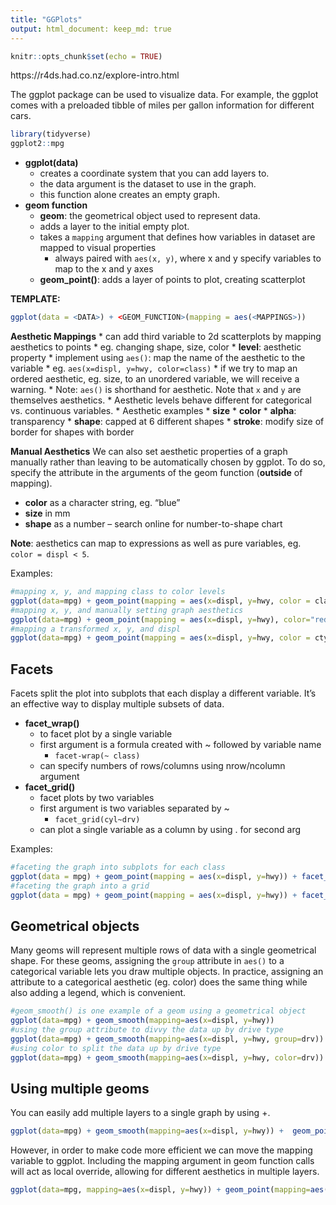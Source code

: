 ```yaml
---
title: "GGPlots"
output: html_document: keep_md: true
---
```


```r
knitr::opts_chunk$set(echo = TRUE)
```
https://r4ds.had.co.nz/explore-intro.html

The ggplot package can be used to visualize data. For example, the ggplot comes with a 
preloaded tibble of miles per gallon information for different cars.

```r
library(tidyverse)
ggplot2::mpg
```

* **ggplot(data)** 
  * creates a coordinate system that you can add layers to. 
  * the data argument is the dataset to use in the graph.
  * this function alone creates an empty graph.
* **geom function**
  * **geom**: the geometrical object used to represent data.
  * adds a layer to the initial empty plot. 
  * takes a `mapping` argument that defines how variables in dataset are mapped to visual properties
    * always paired with `aes(x, y)`, where x and y specify variables to map to the x and y axes
  * **geom_point()**: adds a layer of points to plot, creating scatterplot

**TEMPLATE:**

```r
ggplot(data = <DATA>) + <GEOM_FUNCTION>(mapping = aes(<MAPPINGS>))
```

**Aesthetic Mappings**
* can add third variable to 2d scatterplots by mapping aesthetics to points 
  * eg. changing shape, size, color
  * **level**: aesthetic property
* implement using `aes()`: map the name of the aesthetic to the variable
  * eg. `aes(x=displ, y=hwy, color=class)`
  * if we try to map an ordered aesthetic, eg. size, to an unordered variable, we will receive a warning. 
  * Note: `aes()` is shorthand for aesthetic. Note that `x` and `y` are themselves aesthetics.
* Aesthetic levels behave different for categorical vs. continuous variables. 
* Aesthetic examples 
  * **size**
  * **color**
  * **alpha**: transparency
  * **shape**: capped at 6 different shapes 
  * **stroke**: modify size of border for shapes with border
  
**Manual Aesthetics**
We can also set aesthetic properties of a graph manually rather than leaving to be automatically chosen by ggplot. To do so, specify the attribute in the arguments of the geom function (**outside** of mapping). 

* **color** as a character string, eg. "blue"
* **size** in mm
* **shape** as a number -- search online for number-to-shape chart

**Note**: aesthetics can map to expressions as well as pure variables, eg. `color = displ < 5`. 

Examples:

```r
#mapping x, y, and mapping class to color levels
ggplot(data=mpg) + geom_point(mapping = aes(x=displ, y=hwy, color = class))
#mapping x, y, and manually setting graph aesthetics
ggplot(data=mpg) + geom_point(mapping = aes(x=displ, y=hwy), color="red", shape=15)
#mapping a transformed x, y, and displ
ggplot(data=mpg) + geom_point(mapping = aes(x=displ, y=hwy, color = cty < 19))
```

## Facets

Facets split the plot into subplots that each display a different variable. It's an effective way to display multiple subsets of data. 

* **facet_wrap()**
  * to facet plot by a single variable
  * first argument is a formula created with ~ followed by variable name 
      * `facet-wrap(~ class)`
  * can specify numbers of rows/columns using nrow/ncolumn argument
* **facet_grid()**
  * facet plots by two variables
  * first argument is two variables separated by ~
    * `facet_grid(cyl~drv)`
  * can plot a single variable as a column by using . for second arg
  
Examples:
```r
#faceting the graph into subplots for each class
ggplot(data = mpg) + geom_point(mapping = aes(x=displ, y=hwy)) + facet_wrap(~class, nrow=2)
#faceting the graph into a grid
ggplot(data = mpg) + geom_point(mapping = aes(x=displ, y=hwy)) + facet_grid(cyl~drv)
```

## Geometrical objects
Many geoms will represent multiple rows of data with a single geometrical shape. For these geoms, assigning the `group` attribute in `aes()` to a categorical variable lets you draw multiple objects. In practice, assigning an attribute to a categorical aesthetic (eg. color) does the same thing while also adding a legend, which is convenient. 

```r
#geom_smooth() is one example of a geom using a geometrical object
ggplot(data=mpg) + geom_smooth(mapping=aes(x=displ, y=hwy))
#using the group attribute to divvy the data up by drive type
ggplot(data=mpg) + geom_smooth(mapping=aes(x=displ, y=hwy, group=drv))
#using color to split the data up by drive type
ggplot(data=mpg) + geom_smooth(mapping=aes(x=displ, y=hwy, color=drv))
```

## Using multiple geoms

You can easily add multiple layers to a single graph by using +. 

```r
ggplot(data=mpg) + geom_smooth(mapping=aes(x=displ, y=hwy)) +  geom_point(mapping=aes(x=displ, y=hwy))
```

However, in order to make code more efficient we can move the mapping variable to ggplot. Including the mapping argument in geom function calls will act as local override, allowing for different aesthetics in multiple layers. 

```r
ggplot(data=mpg, mapping=aes(x=displ, y=hwy)) + geom_point(mapping=aes(color=class)) + geom_smooth()
```
